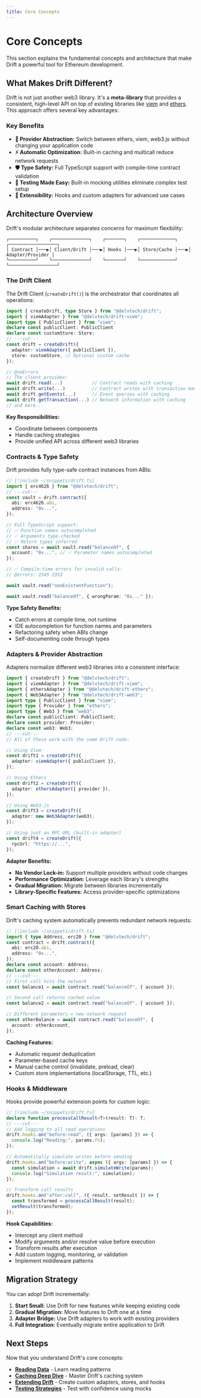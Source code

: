 ```yaml
---
title: Core Concepts
---
```


# Core Concepts

This section explains the fundamental concepts and architecture that make Drift
a powerful tool for Ethereum development.

## What Makes Drift Different?

Drift is not just another web3 library. It's a **meta-library** that provides a
consistent, high-level API on top of existing libraries like
[viem](https://viem.sh) and [ethers](https://ethers.org). This approach offers
several key advantages:

### Key Benefits

- **🔄 Provider Abstraction:** Switch between ethers, viem, web3.js without
  changing your application code
- **⚡ Automatic Optimization:** Built-in caching and multicall reduce network
  requests
- **🛡️ Type Safety:** Full TypeScript support with compile-time contract
  validation
- **🧪 Testing Made Easy:** Built-in mocking utilities eliminate complex test
  setup
- **🔌 Extensibility:** Hooks and custom adapters for advanced use cases

## Architecture Overview

Drift's modular architecture separates concerns for maximum flexibility:

```
┌──────────┐    ┌──────────────┐    ┌───────┐    ┌─────────────┐    ┌──────────────────┐
│ Contract │───▶│ Client/Drift │───▶│ Hooks │───▶│ Store/Cache │───▶│ Adapter/Provider │
└──────────┘    └──────────────┘    └───────┘    └─────────────┘    └──────────────────┘
```

### The Drift Client

The Drift Client (`createDrift()`) is the orchestrator that coordinates all
operations:

```ts twoslash
import { createDrift, type Store } from "@delvtech/drift";
import { viemAdapter } from "@delvtech/drift-viem";
import type { PublicClient } from "viem";
declare const publicClient: PublicClient
declare const customStore: Store;
// ---cut---
const drift = createDrift({
  adapter: viemAdapter({ publicClient }),
  store: customStore, // Optional custom cache
});

// @noErrors
// The client provides:
await drift.read(...)           // Contract reads with caching
await drift.write(...)          // Contract writes with transaction management
await drift.getEvents(...)      // Event queries with caching
await drift.getTransaction(...) // Network information with caching
// and more...
```

**Key Responsibilities:**

- Coordinate between components
- Handle caching strategies
- Provide unified API across different web3 libraries

### Contracts & Type Safety

Drift provides fully type-safe contract instances from ABIs:

```ts twoslash
// [!include ~/snippets/drift.ts]
import { erc4626 } from "@delvtech/drift";
// ---cut---
const vault = drift.contract({
  abi: erc4626.abi,
  address: "0x...",
});

// Full TypeScript support:
// ✅ Function names autocompleted
// ✅ Arguments type-checked
// ✅ Return types inferred
const shares = await vault.read("balanceOf", {
  account: "0x...", // ✅ Parameter names autocompleted
});

// ✅ Compile-time errors for invalid calls:
// @errors: 2345 2353

await vault.read("nonExistentFunction");

await vault.read("balanceOf", { wrongParam: "0x..." });
```

**Type Safety Benefits:**

- Catch errors at compile time, not runtime
- IDE autocompletion for function names and parameters
- Refactoring safety when ABIs change
- Self-documenting code through types

### Adapters & Provider Abstraction

Adapters normalize different web3 libraries into a consistent interface:

```ts twoslash
import { createDrift } from "@delvtech/drift";
import { viemAdapter } from "@delvtech/drift-viem";
import { ethersAdapter } from "@delvtech/drift-ethers";
import { Web3Adapter } from "@delvtech/drift-web3";
import type { PublicClient } from "viem";
import type { Provider } from "ethers";
import type { Web3 } from "web3";
declare const publicClient: PublicClient;
declare const provider: Provider;
declare const web3: Web3;
// ---cut---
// All of these work with the same Drift code:

// Using Viem
const drift1 = createDrift({
  adapter: viemAdapter({ publicClient }),
});

// Using Ethers
const drift2 = createDrift({
  adapter: ethersAdapter({ provider }),
});

// Using Web3.js
const drift3 = createDrift({
  adapter: new Web3Adapter(web3),
});

// Using just an RPC URL (built-in adapter)
const drift4 = createDrift({
  rpcUrl: "https://...",
});
```

**Adapter Benefits:**

- **No Vendor Lock-in:** Support multiple providers without code changes
- **Performance Optimization:** Leverage each library's strengths
- **Gradual Migration:** Migrate between libraries incrementally
- **Library-Specific Features:** Access provider-specific optimizations

### Smart Caching with Stores

Drift's caching system automatically prevents redundant network requests:

```ts twoslash
// [!include ~/snippets/drift.ts]
import { type Address, erc20 } from "@delvtech/drift";
const contract = drift.contract({
  abi: erc20.abi,
  address: "0x...",
});
declare const account: Address;
declare const otherAccount: Address;
// ---cut---
// First call hits the network
const balance1 = await contract.read("balanceOf", { account });

// Second call returns cached value
const balance2 = await contract.read("balanceOf", { account });

// Different parameters = new network request
const otherBalance = await contract.read("balanceOf", {
  account: otherAccount,
});
```

**Caching Features:**

- Automatic request deduplication
- Parameter-based cache keys
- Manual cache control (invalidate, preload, clear)
- Custom store implementations (localStorage, TTL, etc.)

### Hooks & Middleware

Hooks provide powerful extension points for custom logic:

```ts twoslash
// [!include ~/snippets/drift.ts]
declare function processCallResult<T>(result: T): T;
// ---cut---
// Add logging to all read operations
drift.hooks.on("before:read", ({ args: [params] }) => {
  console.log("Reading:", params.fn);
});

// Automatically simulate writes before sending
drift.hooks.on("before:write", async ({ args: [params] }) => {
  const simulation = await drift.simulateWrite(params);
  console.log("Simulation result:", simulation);
});

// Transform call results
drift.hooks.on("after:call", ({ result, setResult }) => {
  const transformed = processCallResult(result);
  setResult(transformed);
});
```

**Hook Capabilities:**

- Intercept any client method
- Modify arguments and/or resolve value before execution
- Transform results after execution
- Add custom logging, monitoring, or validation
- Implement middleware patterns

## Migration Strategy

You can adopt Drift incrementally:

1. **Start Small:** Use Drift for new features while keeping existing code
2. **Gradual Migration:** Move features to Drift one at a time
3. **Adapter Bridge:** Use Drift adapters to work with existing providers
4. **Full Integration:** Eventually migrate entire application to Drift

## Next Steps

Now that you understand Drift's core concepts:

- [**Reading Data**](/guides/reading-data) - Learn reading patterns
- [**Caching Deep Dive**](/guides/caching) - Master Drift's caching system
- [**Extending Drift**](/guides/extending-drift) - Create custom adapters,
  stores, and hooks
- [**Testing Strategies**](/guides/testing-strategies) - Test with confidence
  using mocks
